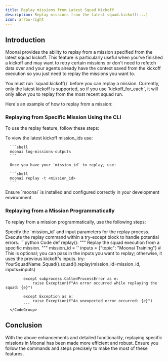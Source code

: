 ```yaml
---
title: Replay missions from Latest Squad Kickoff
description: Replay missions from the latest squad.kickoff(...)
icon: arrow-right
---
```


## Introduction

Moonai provides the ability to replay from a mission specified from the latest squad kickoff. This feature is particularly useful when you've finished a kickoff and may want to retry certain missions or don't need to refetch data over and your agents already have the context saved from the kickoff execution so you just need to replay the missions you want to.

<Note>
    You must run `squad.kickoff()` before you can replay a mission. 
    Currently, only the latest kickoff is supported, so if you use `kickoff_for_each`, it will only allow you to replay from the most recent squad run.
</Note>

Here's an example of how to replay from a mission:

### Replaying from Specific Mission Using the CLI

To use the replay feature, follow these steps:

<Steps>
   <Step title="Open your terminal or command prompt.">
   </Step>
   <Step title="Navigate to the directory where your Moonai project is located.">
   </Step>
   <Step title="Run the following commands:">
      To view the latest kickoff mission_ids use:

      ```shell
      moonai log-missions-outputs
      ```

      Once you have your `mission_id` to replay, use:

      ```shell
      moonai replay -t <mission_id>
      ```
   </Step>
</Steps>

<Note>
    Ensure `moonai` is installed and configured correctly in your development environment.
</Note>

### Replaying from a Mission Programmatically

To replay from a mission programmatically, use the following steps:

<Steps>
   <Step title="Specify the `mission_id` and input parameters for the replay process.">
      Specify the `mission_id` and input parameters for the replay process.
   </Step>
   <Step title="Execute the replay command within a try-except block to handle potential errors.">
      Execute the replay command within a try-except block to handle potential errors.
      <CodeGroup>
          ```python Code
            def replay():
            """
            Replay the squad execution from a specific mission.
            """
            mission_id = '<mission_id>'
            inputs = {"topic": "Moonai Training"}  # This is optional; you can pass in the inputs you want to replay; otherwise, it uses the previous kickoff's inputs.
            try:
                YourSquadName_Squad().squad().replay(mission_id=mission_id, inputs=inputs)

            except subprocess.CalledProcessError as e:
                raise Exception(f"An error occurred while replaying the squad: {e}")

            except Exception as e:
                raise Exception(f"An unexpected error occurred: {e}")
            ```
      </CodeGroup>
   </Step>
</Steps>

## Conclusion

With the above enhancements and detailed functionality, replaying specific missions in Moonai has been made more efficient and robust. 
Ensure you follow the commands and steps precisely to make the most of these features.